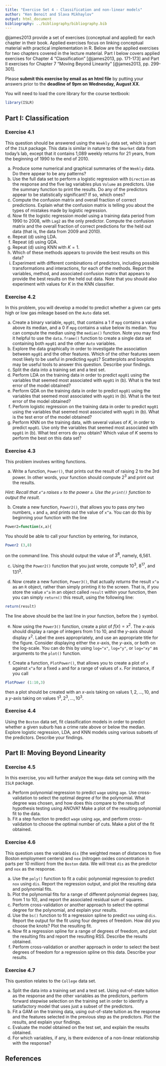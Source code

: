 ```yaml
---
title: "Exercise Set 4 - Classification and non-linear models"
author: "Ken Benoit and Slava Mikhaylov"
output: html_document
bibliography: ../bibliography/bibliography.bib
---
```


@james2013 provide a set of exercises (conceptual and applied) for each chapter in their book. Applied exercises focus on linking conceptual material with practical implementation in R. Below are the applied exercises for two chapters covered in the lecture material. Part I below covers applied exercises for Chapter 4 "Classification" [@james2013, pp. 171-173] and Part II exercises for Chapter 7 "Moving Beyond Linearity" [@james2013, pp. 299-301].


Please **submit this exercise by email as an html file**  by putting your answers prior to the  **deadline of 9pm on Wednesday, August XX**. 

You will need to load the core library for the course textbook:
```r
library(ISLR)
```

## Part I: Classification

### Exercise 4.1

This question should be answered using the `Weekly` data set, which is part of the `ISLR` package. This data is similar in nature to the `Smarket` data from today's lab, except that it contains 1,089 weekly returns for 21 years, from the beginning of 1990 to the end of 2010.

(a) Produce some numerical and graphical summaries of the `Weekly` data. Do there appear to be any patterns?
(b) Use the full data set to perform a logistic regression with `Direction` as the response and the five lag variables plus `Volume` as predictors. Use the summary function to print the results. Do any of the predictors appear to be statistically significant? If so, which ones?
(c) Compute the confusion matrix and overall fraction of correct predictions. Explain what the confusion matrix is telling you about the types of mistakes made by logistic regression.
(d) Now fit the logistic regression model using a training data period from 1990 to 2008, with `Lag2` as the only predictor. Compute the confusion matrix and the overall fraction of correct predictions for the held out data (that is, the data from 2009 and 2010).
(e) Repeat (d) using LDA.
(f) Repeat (d) using QDA.
(g) Repeat (d) using KNN with $K=1$.
(h) Which of these methods appears to provide the best results on
this data?
(i) Experiment with different combinations of predictors, including possible transformations and interactions, for each of the methods. Report the variables, method, and associated confusion matrix that appears to provide the best results on the held out data. Note that you should also experiment with values for $K$ in the KNN classifier.

### Exercise 4.2

In this problem, you will develop a model to predict whether a given car gets high or low gas mileage based on the `Auto` data set.

(a) Create a binary variable, `mpg01`, that contains a 1 if `mpg` contains a value above its median, and a 0 if `mpg` contains a value below its median. You can compute the median using the `median()` function. Note you may find it helpful to use the `data.frame()` function to create a single data set containing both `mpg01` and the other `Auto` variables.
(b) Explore the data graphically in order to investigate the association between `mpg01` and the other features. Which of the other features seem most likely to be useful in predicting `mpg01`? Scatterplots and boxplots may be useful tools to answer this question. Describe your findings.
(c) Split the data into a training set and a test set.
(d) Perform LDA on the training data in order to predict `mpg01` using the variables that seemed most associated with `mpg01` in (b). What is the test error of the model obtained?
(e) Perform QDA on the training data in order to predict `mpg01` using the variables that seemed most associated with `mpg01` in (b). What is the test error of the model obtained?
(f) Perform logistic regression on the training data in order to predict `mpg01` using the variables that seemed most associated with `mpg01` in (b). What is the test error of the model obtained?
(g) Perform KNN on the training data, with several values of $K$, in order to predict `mpg01`. Use only the variables that seemed most associated with `mpg01` in (b). What test errors do you obtain? Which value of $K$ seems to perform the best on this data set?


### Exercise 4.3

This problem involves writing functions.

(a) Write a function, `Power()`, that prints out the result of raising 2 to the 3rd power. In other words, your function should compute $2^3$ and print out the results.

*Hint: Recall that `x^a` raises `x` to the power `a`. Use the `print()` function to output the result.*

(b) Create a new function, `Power2()`, that allows you to pass *any* two numbers, `x` and `a`, and prints out the value of `x^a`. You can do this by beginning your function with the line
```r
Power2=function(x,a){
```
You should be able to call your function by entering, for instance,
```r
Power2 (3,8)
```
on the command line. This should output the value of $3^8$, namely, 6,561.

(c) Using the `Power2()` function that you just wrote, compute $10^3$, $8^{17}$, and $131^3$.

(d) Now create a new function, `Power3()`, that actually *returns* the result `x^a` as an `R` object, rather than simply printing it to the screen. That is, if you store the value `x^a` in an object called `result` within your function, then you can simply `return()` this result, using the following line:
```r
return(result)
```
The line above should be the last line in your function, before the `}` symbol.

(e) Now using the `Power3()` function, create a plot of $f(x) = x^2$. The $x$-axis should display a range of integers from 1 to 10, and the $y$-axis should display $x^2$. Label the axes appropriately, and use an appropriate title for the figure. Consider displaying either the $x$-axis, the $y$-axis, or both on the log-scale. You can do this by using `log="x"`, `log="y"`, or `log="xy"` as arguments to the `plot()` function.

(f) Create a function, `PlotPower()`, that allows you to create a plot of `x` against `x^a` for a fixed `a` and for a range of values of `x`. For instance, if you call
```r
PlotPower (1:10,3)
```
then a plot should be created with an $x$-axis taking on values $1,2,\dots ,10$, and a $y$-axis taking on values $1^3,2^3,\dots ,10^3$.


### Exercise 4.4

Using the `Boston` data set, fit classification models in order to predict whether a given suburb has a crime rate above or below the median. Explore logistic regression, LDA, and KNN models using various subsets of the predictors. Describe your findings.


## Part II: Moving Beyond Linearity

### Exercise 4.5

In this exercise, you will further analyze the `Wage` data set coming with the `ISLR` package. 

(a) Perform polynomial regression to predict `wage` using `age`. Use cross-validation to select the optimal degree $d$ for the polynomial. What degree was chosen, and how does this compare to the results of hypothesis testing using ANOVA? Make a plot of the resulting polynomial fit to the data.
(b) Fit a step function to predict `wage` using `age`, and perform cross-validation to choose the optimal number of cuts. Make a plot of the fit obtained.


### Exercise 4.6

This question uses the variables `dis` (the weighted mean of distances to five Boston employment centers) and `nox` (nitrogen oxides concentration in parts per 10 million) from the `Boston` data. We will treat `dis` as the predictor and `nox` as the response.

(a) Use the `poly()` function to fit a cubic polynomial regression to predict `nox` using `dis`. Report the regression output, and plot the resulting data and polynomial fits.
(b) Plot the polynomial fits for a range of different polynomial degrees (say, from 1 to 10), and report the associated residual sum of squares.
(c) Perform cross-validation or another approach to select the optimal degree for the polynomial, and explain your results.
(d) Use the `bs()` function to fit a regression spline to predict `nox` using `dis`. Report the output for the fit using four degrees of freedom. How did you choose the knots? Plot the resulting fit.
(e) Now fit a regression spline for a range of degrees of freedom, and plot the resulting fits and report the resulting RSS. Describe the results obtained.
(f) Perform cross-validation or another approach in order to select the best degrees of freedom for a regression spline on this data. Describe your results.


### Exercise 4.7

This question relates to the `College` data set.

(a) Split the data into a training set and a test set. Using out-of-state tuition as the response and the other variables as the predictors, perform forward stepwise selection on the training set in order to identify a satisfactory model that uses just a subset of the predictors.
(b) Fit a GAM on the training data, using out-of-state tuition as the response and the features selected in the previous step as the predictors. Plot the results, and explain your findings.
(c) Evaluate the model obtained on the test set, and explain the results obtained.
(d) For which variables, if any, is there evidence of a non-linear relationship with the response?






## References
